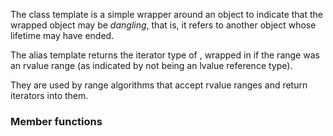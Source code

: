{{cpp/experimental/ranges/title|dangling|safe_iterator_t}}
{{cpp/experimental/ranges/iterator/navbar}}
{{dcl begin}}
{{dcl header|experimental/ranges/iterator}}
{{dcl|since=ranges|1=
template&lt; CopyConstructible T &gt;
class dangling {
public:
    dangling() requires DefaultConstructible&lt;T&gt;();
    dangling(T t);
    T get_unsafe() const;
};
}}
{{dcl|since=ranges|1=
template&lt; Range R &gt;
using safe_iterator_t = std::conditional_t&lt;std::is_lvalue_reference&lt;R&gt;::value,
                                           ranges::iterator_t&lt;R&gt;,
                                           ranges::dangling&lt;ranges::iterator_t&lt;R&gt;&gt;;
}}
{{dcl end}}

The class template {{tt|dangling}} is a simple wrapper around an object to indicate that the wrapped object may be ''dangling'', that is, it refers to another object whose lifetime may have ended.

The alias template {{tt|safe_iterator_t}} returns the iterator type of {{tt|R}}, wrapped in {{tt|dangling}} if the range was an rvalue range (as indicated by {{tt|R}} not being an lvalue reference type).

They are used by range algorithms that accept rvalue ranges and return iterators into them.

===Member functions===
{{member|{{small|std::experimental::ranges::dangling::}}dangling|2=
{{dcl begin}}
{{dcl|num=1|1=
dangling() requires DefaultConstructible&lt;T&gt;();
}}
{{dcl|num=2|1=
dangling(T t);
}}
{{dcl end}}
@1@ Default constructor. Value-initializes the wrapped object.
@2@ Initializes the wrapped object with {{tt|t}}. Note that this constructor defines an implicit conversion from {{tt|T}} to {{tt|dangling&lt;T&gt;}}.
}}

{{member|{{small|std::experimental::ranges::dangling::}}get_unsafe|2=
{{ddcl|
T get_unsafe() const;
}}
Returns a copy of the wrapped object.
}}

{{langlinks|zh}}